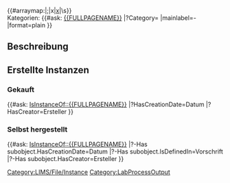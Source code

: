 <noinclude>{{Helper/Docu/FormTemplate}}
{{LIMS/Common/Template |id_postfix=ft}}
</noinclude>
<includeonly>
{{LIMS/Common |File|Type|name={{{display_name|}}}}}

{{#arraymap:{{{category|}}}|;|x|[[x]]|\s}}</br>
Kategorien:
<!-- {{#arraymap:{{#replace:{{{category|}}}|Kategorie:|}}|;|x|[[:Category:x]]|}} -->
{{#ask: [[{{FULLPAGENAME}}]]
|?Category=
|mainlabel=-
|format=plain
}}
</br>

== Beschreibung ==
{{{description|}}}

== Erstellte Instanzen ==
=== Gekauft ===
{{#ask: [[Category:LIMS/File/Instance]] [[IsInstanceOf::{{FULLPAGENAME}}]]
|?HasCreationDate=Datum
|?HasCreator=Ersteller
}}

=== Selbst hergestellt ===
{{#ask: [[Category:LabProcessOutput]] [[IsInstanceOf::{{FULLPAGENAME}}]]
|?-Has subobject.HasCreationDate=Datum
|?-Has subobject.IsDefinedIn=Vorschrift
|?-Has subobject.HasCreator=Ersteller
}}

</includeonly>
